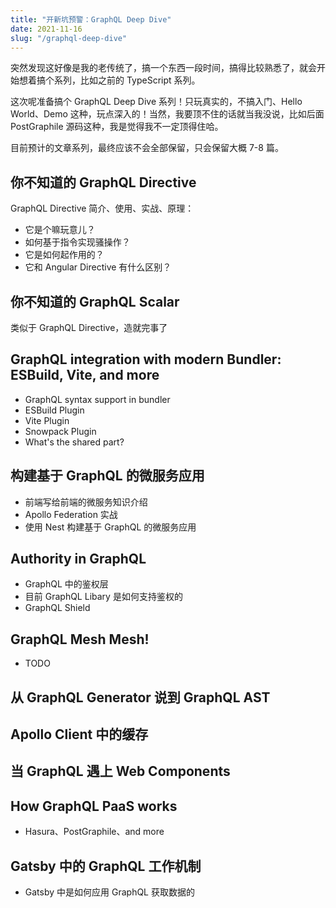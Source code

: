```yaml
---
title: "开新坑预警：GraphQL Deep Dive"
date: 2021-11-16
slug: "/graphql-deep-dive"
---
```


突然发现这好像是我的老传统了，搞一个东西一段时间，搞得比较熟悉了，就会开始想着搞个系列，比如之前的 TypeScript 系列。

这次呢准备搞个 GraphQL Deep Dive 系列！只玩真实的，不搞入门、Hello World、Demo 这种，玩点深入的！当然，我要顶不住的话就当我没说，比如后面 PostGraphile 源码这种，我是觉得我不一定顶得住哈。

目前预计的文章系列，最终应该不会全部保留，只会保留大概 7-8 篇。

## 你不知道的 GraphQL Directive

GraphQL Directive 简介、使用、实战、原理：

- 它是个嘛玩意儿？
- 如何基于指令实现骚操作？
- 它是如何起作用的？
- 它和 Angular Directive 有什么区别？

## 你不知道的 GraphQL Scalar

类似于 GraphQL Directive，造就完事了

## GraphQL integration with modern Bundler: ESBuild, Vite, and more

- GraphQL syntax support in bundler
- ESBuild Plugin
- Vite Plugin
- Snowpack Plugin
- What's the shared part?

## 构建基于 GraphQL 的微服务应用

- 前端写给前端的微服务知识介绍
- Apollo Federation 实战
- 使用 Nest 构建基于 GraphQL 的微服务应用

## Authority in GraphQL

- GraphQL 中的鉴权层
- 目前 GraphQL Libary 是如何支持鉴权的
- GraphQL Shield

## GraphQL Mesh Mesh!

- TODO

## 从 GraphQL Generator 说到 GraphQL AST

## Apollo Client 中的缓存

## 当 GraphQL 遇上 Web Components

## How GraphQL PaaS works

- Hasura、PostGraphile、and more

## Gatsby 中的 GraphQL 工作机制

- Gatsby 中是如何应用 GraphQL 获取数据的
